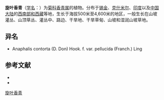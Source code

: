 {{Speciesbox
| name = 旋叶香青
| status = 
| status_system = 
| image =
| genus = Anaphalis
| species = contorta
| authority = (D. Don) Hook. f.
| subdivision_ranks =[[变种|变种]]
| subdivision =
* 旋叶香青 ''A. c.'' var. ''contorta''
* 旋叶香青薄叶变种 ''A. c.'' var. ''pellucida''
}}

'''旋叶香青'''（[[学名|学名]]：{{lang|la|''Anaphalis contorta''}}）为[[菊科|菊科]][[香青属|香青属]]的植物。分布于[[锡金|锡金]]、[[克什米尔|克什米尔]]、[[印度|印度]]以及[[中国大陆|中国大陆]]的[[西南部和西藏|西南部和西藏]]等地，生长于海拔500米至4,600米的地区，一般生长在山坡灌丛、山顶草丛、灌丛中、路边、干旱地、干旱草甸、山坡和湿润山坡草地。

== 异名 ==
* Anaphalis contorta (D. Don) Hook. f. var. pellucida (Franch.) Ling

== 参考文献 ==
<div class="references-small">
* {{cite web| url =http://www.bioinfo.cn/db05/KmzwSpecies.php?action=view&id=2878| title =旋叶香青（原变种）| work =《中国高等植物数据库全库》| publisher =中国科学院微生物研究所| author =昆明植物研究所| accessdate =2009-02-23| deadurl =yes| archiveurl =https://web.archive.org/web/20160305075706/http://www.bioinfo.cn/db05/KmzwSpecies.php?action=view&id=2878| archivedate =2016-03-05}}
* {{CPNI| zh=旋叶香青薄叶变种 | id=178-36280 | binomial=Anaphalis contorta | authority=(Franch.) Ling | var=pellucida | accessdate=2013-01-18}}
</div>
{{Taxonbar|from=Q11085386}}

[[Category:香青属|旋叶香青]]


{{植物小作品}}
